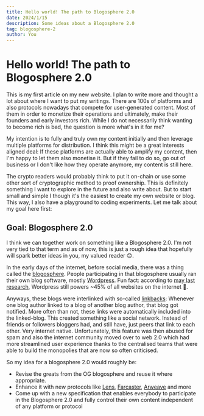 ```yaml
---
title: Hello world! The path to Blogosphere 2.0
date: 2024/1/15
description: Some ideas about a Blogosphere 2.0
tag: blogosphere-2
author: You
---
```


# Hello world! The path to Blogosphere 2.0

This is my first article on my new website. I plan to write more and thought a
lot about where I want to put my writings. There are 100s of platforms and also
protocols nowadays that compete for user-generated content. Most of them in
order to monetize their operations and ultimately, make their founders and early
investors rich. While I do not necessarily think wanting to become rich is bad,
the question is more what's in it for me?

My intention is to fully and truly own my content initially and then leverage
multiple platforms for distribution. I think this might be a great interests
aligned deal: If these platforms are actually able to amplify my content, then
I'm happy to let them also monetise it. But if they fail to do so, go out of
business or I don't like how they operate anymore, my content is still here.

The crypto readers would probably think to put it on-chain or use some other
sort of cryptographic method to proof ownership. This is definitely something I
want to explore in the future and also write about. But to start small and
simple I though it's the easiest to create my own website or blog. This way, I
also have a playground to coding experiments. Let me talk about my goal here
first:

## Goal: Blogosphere 2.0

I think we can together work on something like a Blogosphere 2.0. I'm not very
tied to that term and as of now, this is just a rough idea that hopefully will
spark better ideas in you, my valued reader 😊.

In the early days of the internet, before social media, there was a thing called
the [blogosphere](https://en.wikipedia.org/wiki/Blogosphere). People
participating in that blogosphere usually ran their own blog software, mostly
[Wordpress](https://wordpress.org/). Fun fact: according to
[may last research](https://www.perplexity.ai/search/website-technology-trend-sayDvU83RU283XUBJqGPAQ?s=c),
Wordpress still powers ~45% of all websites on the internet 🤯.

Anyways, these blogs were interlinked with so-called
[linkbacks](https://en.wikipedia.org/wiki/Linkback): Whenever one blog author
linked to a blog of another blog author, that blog got notified. More often than
not, these links were automatically included into the linked-blog. This created
something like a social network. Instead of friends or followers bloggers had,
and still have, just peers that link to each other. Very internet native.
Unfortunately, this feature was then abused for spam and also the internet
community moved over to web 2.0 which had more streamlined user experience
thanks to the centralised teams that were able to build the monopolies that are
now so often criticised.

So my idea for a blogosphere 2.0 would roughly be:

- Revise the greats from the OG blogosphere and reuse it where appropriate.
- Enhance it with new protocols like [Lens](https://www.lens.xyz/),
  [Farcaster](https://www.farcaster.xyz/), [Arweave](https://arweave.org/) and
  more
- Come up with a new specification that enables everybody to participate in the
  Blogosphere 2.0 and fully control their own content independent of any
  platform or protocol
